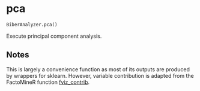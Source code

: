 # pca { #pybiber.BiberAnalyzer.pca }

```python
BiberAnalyzer.pca()
```

Execute principal component analysis.

## Notes {.doc-section .doc-section-notes}

This is largely a convenience function as most of its outputs
are produced by wrappers for sklearn. However,
variable contribution is adapted from the FactoMineR function
[fviz_contrib](https://search.r-project.org/CRAN/refmans/factoextra/html/fviz_contrib.html).